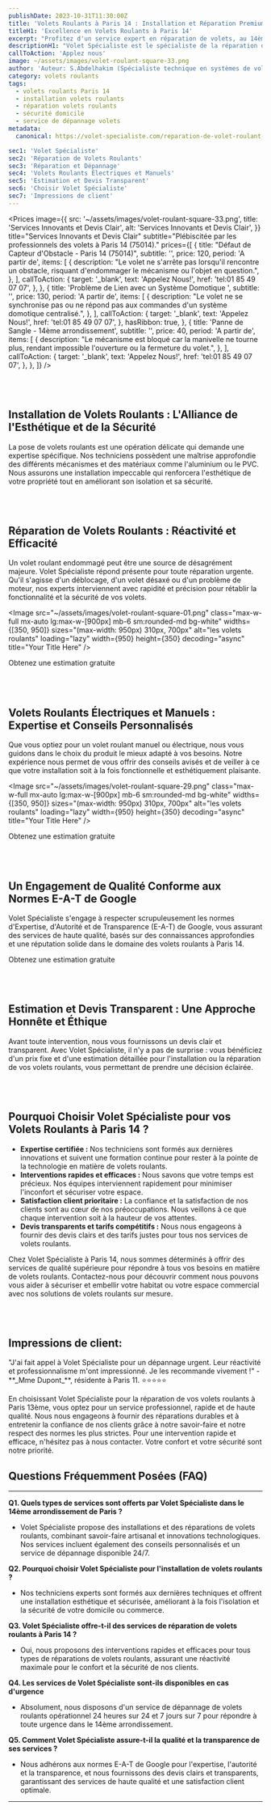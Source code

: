 ```yaml
---
publishDate: 2023-10-31T11:30:00Z
title: 'Volets Roulants à Paris 14 : Installation et Réparation Premium'
titleH1: 'Excellence en Volets Roulants à Paris 14'
excerpt: "Profitez d'un service expert en réparation de volets, au 14ème arrondissement de Paris. Disponibilité jour et nuit, avec nos techniciens chevronnés prêts à intervenir."
descriptionH1: "Volet Spécialiste est le spécialiste de la réparation de volets roulants à Paris 14. Nos experts certifiés sont disponibles à toute heure pour offrir un service rapide et de qualité, que vos volets soient manuels ou motorisés. Nous sommes fiers de notre certification Qualibat RGE, gage de notre engagement pour un service durable et respectueux de l'environnement. Pour une intervention d'urgence ou un devis, Contactez-nous au 📞 01 85 49 07 07."
callToAction: 'Applez nous'
image: ~/assets/images/volet-roulant-square-33.png
author: 'Auteur: S.Abdelhakim (Spécialiste technique en systèmes de volets roulants)'
category: volets roulants
tags:
  - volets roulants Paris 14
  - installation volets roulants
  - réparation volets roulants
  - sécurité domicile
  - service de dépannage volets
metadata:
  canonical: https://volet-specialiste.com/reparation-de-volet-roulant-a-paris-14

sec1: 'Volet Spécialiste'
sec2: 'Réparation de Volets Roulants'
sec3: 'Réparation et Dépannage'
sec4: 'Volets Roulants Électriques et Manuels'
sec5: 'Estimation et Devis Transparent'
sec6: 'Choisir Volet Spécialiste'
sec7: 'Impressions de client'
---
```



<Prices
  image={{
    src: '~/assets/images/volet-roulant-square-33.png',
    title: 'Services Innovants et Devis Clair',
    alt: 'Services Innovants et Devis Clair',
  }}
  title="Services Innovants et Devis Clair"
  subtitle="Plébiscitée par les professionnels des volets à Paris 14 (75014)."
  prices={[
    {
      title: "Défaut de Capteur d'Obstacle - Paris 14 (75014)",
      subtitle: '',
      price: 120,
      period: 'A partir de',
      items: [
        {
          description:
            "Le volet ne s'arrête pas lorsqu'il rencontre un obstacle, risquant d'endommager le mécanisme ou l'objet en question.",
        },
      ],
      callToAction: {
        target: '_blank',
        text: 'Appelez Nous!',
        href: 'tel:01 85 49 07 07',
      },
    },
    {
      title: 'Problème de Lien avec un Système Domotique ',
      subtitle: '',
      price: 130,
      period: 'A partir de',
      items: [
        {
          description:
            "Le volet ne se synchronise pas ou ne répond pas aux commandes d'un système domotique centralisé.",
        },
      ],
      callToAction: {
        target: '_blank',
        text: 'Appelez Nous!',
        href: 'tel:01 85 49 07 07',
      },
      hasRibbon: true,
    },
    {
      title: 'Panne de Sangle - 14ème arrondissement',
      subtitle: '',
      price: 40,
      period: 'A partir de',
      items: [
        {
          description:
            "Le mécanisme est bloqué car la manivelle ne tourne plus, rendant impossible l'ouverture ou la fermeture du volet.",
        },
      ],
      callToAction: {
        target: '_blank',
        text: 'Appelez Nous!',
        href: 'tel:01 85 49 07 07',
      },
    },
  ]}
/>

<a id="section1"></a>
<br />
<br />

## Installation de Volets Roulants : L'Alliance de l'Esthétique et de la Sécurité

La pose de volets roulants est une opération délicate qui demande une expertise spécifique. Nos techniciens possèdent une maîtrise approfondie des différents mécanismes et des matériaux comme l'aluminium ou le PVC. Nous assurons une installation impeccable qui renforcera l'esthétique de votre propriété tout en améliorant son isolation et sa sécurité.

<a id="section2"></a>
<br />
<br />

## Réparation de Volets Roulants : Réactivité et Efficacité

Un volet roulant endommagé peut être une source de désagrément majeure. Volet Spécialiste répond présente pour toute réparation urgente. Qu'il s'agisse d'un déblocage, d'un volet désaxé ou d'un problème de moteur, nos experts interviennent avec rapidité et précision pour rétablir la fonctionnalité et la sécurité de vos volets.

<Image
  src="~/assets/images/volet-roulant-square-01.png"
  class="max-w-full mx-auto lg:max-w-[900px] mb-6 sm:rounded-md bg-white"
  widths={[350, 950]}
  sizes="(max-width: 950px) 310px, 700px"
  alt="les volets roulants"
  loading="lazy"
  width={950}
  height={350}
  decoding="async"
  title="Your Title Here"
/>

<div class="md:hidden">
  <TelMob
    callToAction={{
      text: 'Appelez Nous',
      href: 'tel:01 85 49 07 07',
    }}
  >
    <Fragment slot="title">Obtenez une estimation gratuite</Fragment>
  </TelMob>
</div>

<a id="section3"></a>
<br />
<br />

## Volets Roulants Électriques et Manuels : Expertise et Conseils Personnalisés

Que vous optiez pour un volet roulant manuel ou électrique, nous vous guidons dans le choix du produit le mieux adapté à vos besoins. Notre expérience nous permet de vous offrir des conseils avisés et de veiller à ce que votre installation soit à la fois fonctionnelle et esthétiquement plaisante.

<Image
  src="~/assets/images/volet-roulant-square-29.png"
  class="max-w-full mx-auto lg:max-w-[900px] mb-6 sm:rounded-md bg-white"
  widths={[350, 950]}
  sizes="(max-width: 950px) 310px, 700px"
  alt="les volets roulants"
  loading="lazy"
  width={950}
  height={350}
  decoding="async"
  title="Your Title Here"
/>

<div class="md:hidden">
  <TelMob
    callToAction={{
      text: 'Appelez Nous',
      href: 'tel:01 85 49 07 07',
    }}
  >
    <Fragment slot="title">Obtenez une estimation gratuite</Fragment>
  </TelMob>
</div>

<a id="section4"></a>
<br />
<br />

## Un Engagement de Qualité Conforme aux Normes E-A-T de Google

Volet Spécialiste s'engage à respecter scrupuleusement les normes d'Expertise, d'Autorité et de Transparence (E-A-T) de Google, vous assurant des services de haute qualité, basés sur des connaissances approfondies et une réputation solide dans le domaine des volets roulants à Paris 14.

<div class="md:hidden">
  <TelMob
    callToAction={{
      text: 'Appelez Nous',
      href: 'tel:01 85 49 07 07',
    }}
  >
    <Fragment slot="title">Obtenez une estimation gratuite</Fragment>
  </TelMob>
</div>

<a id="section5"></a>
<br />
<br />

## Estimation et Devis Transparent : Une Approche Honnête et Éthique

Avant toute intervention, nous vous fournissons un devis clair et transparent. Avec Volet Spécialiste, il n'y a pas de surprise : vous bénéficiez d'un prix fixe et d'une estimation détaillée pour l'installation ou la réparation de vos volets roulants, vous permettant de prendre une décision éclairée.

<a id="section6"></a>
<br />
<br />

## Pourquoi Choisir Volet Spécialiste pour vos Volets Roulants à Paris 14 ?

- **Expertise certifiée :** Nos techniciens sont formés aux dernières innovations et suivent une formation continue pour rester à la pointe de la technologie en matière de volets roulants.
- **Interventions rapides et efficaces :** Nous savons que votre temps est précieux. Nos équipes interviennent rapidement pour minimiser l'inconfort et sécuriser votre espace.
- **Satisfaction client prioritaire :** La confiance et la satisfaction de nos clients sont au cœur de nos préoccupations. Nous veillons à ce que chaque intervention soit à la hauteur de vos attentes.
- **Devis transparents et tarifs compétitifs :** Nous nous engageons à fournir des devis clairs et des tarifs justes pour tous nos services de volets roulants.

Chez Volet Spécialiste à Paris 14, nous sommes déterminés à offrir des services de qualité supérieure pour répondre à tous vos besoins en matière de volets roulants. Contactez-nous pour découvrir comment nous pouvons vous aider à sécuriser et embellir votre habitat ou votre espace commercial avec nos solutions de volets roulants sur mesure.

<a id="section7"></a>
<br />
<br />

## Impressions de client:

<div class="p-4 mb-2 border-solid rounded-lg border-2 border-indigo-600">
  "J'ai fait appel à Volet Spécialiste pour un dépannage urgent. Leur réactivité et professionnalisme m'ont
  impressionné. Je les recommande vivement !" - **_Mme Dupont_**, résidente à Paris 11. ⭐⭐⭐⭐⭐
</div>

En choisissant Volet Spécialiste pour la réparation de vos volets roulants à Paris 13ème, vous optez pour un service professionnel, rapide et de haute qualité. Nous nous engageons à fournir des réparations durables et à entretenir la confiance de nos clients grâce à notre savoir-faire et notre respect des normes les plus strictes. Pour une intervention rapide et efficace, n'hésitez pas à nous contacter. Votre confort et votre sécurité sont notre priorité.

## Questions Fréquemment Posées (FAQ)

---

**Q1. Quels types de services sont offerts par Volet Spécialiste dans le 14ème arrondissement de Paris ?**

- Volet Spécialiste propose des installations et des réparations de volets roulants, combinant savoir-faire artisanal et innovations technologiques. Nos services incluent également des conseils personnalisés et un service de dépannage disponible 24/7.

**Q2. Pourquoi choisir Volet Spécialiste pour l'installation de volets roulants ?**

- Nos techniciens experts sont formés aux dernières techniques et offrent une installation esthétique et sécurisée, améliorant à la fois l'isolation et la sécurité de votre domicile ou commerce.

**Q3. Volet Spécialiste offre-t-il des services de réparation de volets roulants à Paris 14 ?**

- Oui, nous proposons des interventions rapides et efficaces pour tous types de réparations de volets roulants, assurant une réactivité maximale pour le confort et la sécurité de nos clients.

**Q4. Les services de Volet Spécialiste sont-ils disponibles en cas d'urgence**

- Absolument, nous disposons d'un service de dépannage de volets roulants opérationnel 24 heures sur 24 et 7 jours sur 7 pour répondre à toute urgence dans le 14ème arrondissement.

**Q5. Comment Volet Spécialiste assure-t-il la qualité et la transparence de ses services ?**

- Nous adhérons aux normes E-A-T de Google pour l'expertise, l'autorité et la transparence, et nous fournissons des devis clairs et transparents, garantissant des services de haute qualité et une satisfaction client optimale.

---

